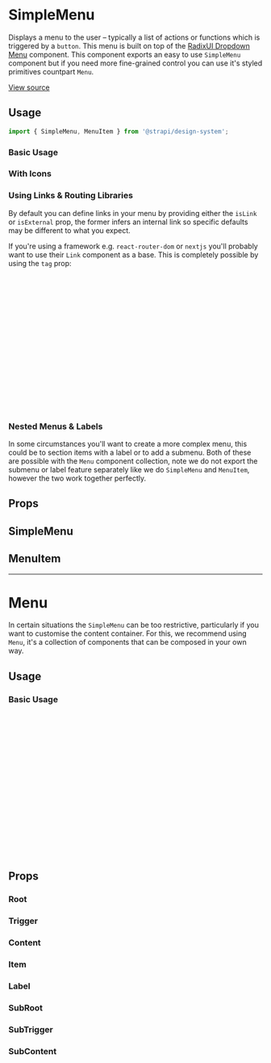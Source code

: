 

<Meta of={SimpleMenuStories} />

# SimpleMenu

Displays a menu to the user – typically a list of actions or functions which is triggered by a `button`. This menu is
built on top of the [RadixUI Dropdown Menu](https://www.radix-ui.com/docs/primitives/components/dropdown-menu)
component. This component exports an easy to use `SimpleMenu` component but if you need more fine-grained control you
can use it's styled primitives countpart `Menu`.

[View source](https://github.com/strapi/design-system-experiments/tree/main/packages/design-system/src/SimpleMenu)

## Usage

```js
import { SimpleMenu, MenuItem } from '@strapi/design-system';
```

### Basic Usage

<Canvas of={SimpleMenuStories.Basic} />

### With Icons

<Canvas of={SimpleMenuStories.WithIcons} />

### Using Links & Routing Libraries

By default you can define links in your menu by providing either the `isLink` or `isExternal` prop, the former infers an
internal link so specific defaults may be different to what you expect.

<Canvas of={SimpleMenuStories.WithLinks} />

If you're using a framework e.g. `react-router-dom` or `nextjs` you'll probably want to use their `Link` component as a
base. This is completely possible by using the `tag` prop:

```jsx
import { SimpleMenu, MenuItem } from '@strapi/design-system';
import { NavLink } from 'react-router-dom'; // or import { Link } from 'next/link'

const MyMenu = () => {
  return (
    <SimpleMenu label="Navigation">
      <MenuItem as={NavLink} to="/" isLink>
        Home
      </MenuItem>
      <MenuItem as={NavLink} to="/accounts" isLink>
        Accounts
      </MenuItem>
      <MenuItem href="https://findest.eu/" isExternal>
        Billing Provider
      </MenuItem>
    </SimpleMenu>
  );
};
```

### Nested Menus & Labels

In some circumstances you'll want to create a more complex menu, this could be to section items with a label or to add a
submenu. Both of these are possible with the `Menu` component collection, note we do not export the submenu or label
feature separately like we do `SimpleMenu` and `MenuItem`, however the two work together perfectly.

<Canvas of={SimpleMenuStories.NestedMenu} />

## Props

## SimpleMenu

<TypeTable of={SimpleMenu} />

## MenuItem

<TypeTable of={MenuItem} />

---

# Menu

In certain situations the `SimpleMenu` can be too restrictive, particularly if you want to customise the content
container. For this, we recommend using `Menu`, it's a collection of components that can be composed in your own way.

## Usage

### Basic Usage

```jsx
import { Menu } from '@strapi/design-system';

const MyMenu = () => {
  return (
    <Menu.Root>
      <Menu.Trigger>Actions</Menu.Trigger>
      <Menu.Content>
        <Menu.Item onSelect={() => console.log('opening')}>Open</MenuItem>
        <Menu.Item disabled onSelect={() => console.log('cloning')}>
          Clone
        </Menu.Item>
        <Menu.Item onSelect={() => console.log('editing')}>Edit</MenuItem>
        <Menu.Item color="danger600" onSelect={() => console.log('delete')}>
          Delete
        </Menu.Item>
      </Menu.Content>
    </Menu.Root>
  );
};
```

## Props

### Root

### Trigger

### Content

<ArgTypes of={Menu.Content} />

### Item

<ArgTypes of={Menu.Item} />

### Label

### SubRoot

### SubTrigger

<ArgTypes of={Menu.SubTrigger} />

### SubContent
